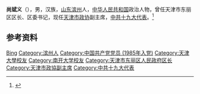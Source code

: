 '''尚斌义'''（{{bd|1965年|10月|}}），男，汉族，[[山东|山东]][[滨州|滨州]]人，[[中华人民共和国|中华人民共和国]]政治人物，曾任天津市东丽区区长、区委书记，现任[[天津市政协|天津市政协]]副主席，[[中共十九大代表|中共十九大代表]]。<ref>{{Cite web|title=天津市十四届政协主席、副主席简历(主席盛茂林)|url=http://district.ce.cn/newarea/sddy/201801/27/t20180127_27934073_6.shtml|accessdate=2020-07-02|work=中国经济网|archive-date=2020-07-02|archive-url=https://web.archive.org/web/20200702112404/http://district.ce.cn/newarea/sddy/201801/27/t20180127_27934073_6.shtml|dead-url=no}}</ref>

== 参考资料 ==
{{reflist}}

{{中国人物小作品}}
{{天津市领导人}}

{{Authority control}}
{{DEFAULTSORT:Shang尚}}
[[Category:尚姓|Bing]]
[[Category:滨州人|Category:滨州人]]
[[Category:中国共产党党员_(1985年入党)|Category:中国共产党党员 (1985年入党)]]
[[Category:天津大學校友|Category:天津大學校友]]
[[Category:南开大学校友|Category:南开大学校友]]
[[Category:天津市东丽区人民政府区长|Category:天津市东丽区人民政府区长]]
[[Category:天津市政協副主席|Category:天津市政協副主席]]
[[Category:中共十九大代表|Category:中共十九大代表]]